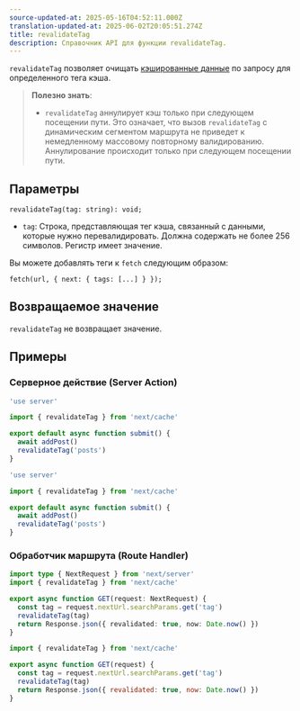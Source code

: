```yaml
---
source-updated-at: 2025-05-16T04:52:11.000Z
translation-updated-at: 2025-06-02T20:05:51.274Z
title: revalidateTag
description: Справочник API для функции revalidateTag.
---
```


`revalidateTag` позволяет очищать [кэшированные данные](/docs/app/deep-dive/caching) по запросу для определенного тега кэша.

> **Полезно знать**:
>
> - `revalidateTag` аннулирует кэш только при следующем посещении пути. Это означает, что вызов `revalidateTag` с динамическим сегментом маршрута не приведет к немедленному массовому повторному валидированию. Аннулирование происходит только при следующем посещении пути.

## Параметры

```tsx
revalidateTag(tag: string): void;
```

- `tag`: Строка, представляющая тег кэша, связанный с данными, которые нужно перевалидировать. Должна содержать не более 256 символов. Регистр имеет значение.

Вы можете добавлять теги к `fetch` следующим образом:

```tsx
fetch(url, { next: { tags: [...] } });
```

## Возвращаемое значение

`revalidateTag` не возвращает значение.

## Примеры

### Серверное действие (Server Action)

```ts filename="app/actions.ts" switcher
'use server'

import { revalidateTag } from 'next/cache'

export default async function submit() {
  await addPost()
  revalidateTag('posts')
}
```

```js filename="app/actions.js" switcher
'use server'

import { revalidateTag } from 'next/cache'

export default async function submit() {
  await addPost()
  revalidateTag('posts')
}
```

### Обработчик маршрута (Route Handler)

```ts filename="app/api/revalidate/route.ts" switcher
import type { NextRequest } from 'next/server'
import { revalidateTag } from 'next/cache'

export async function GET(request: NextRequest) {
  const tag = request.nextUrl.searchParams.get('tag')
  revalidateTag(tag)
  return Response.json({ revalidated: true, now: Date.now() })
}
```

```js filename="app/api/revalidate/route.js" switcher
import { revalidateTag } from 'next/cache'

export async function GET(request) {
  const tag = request.nextUrl.searchParams.get('tag')
  revalidateTag(tag)
  return Response.json({ revalidated: true, now: Date.now() })
}
```